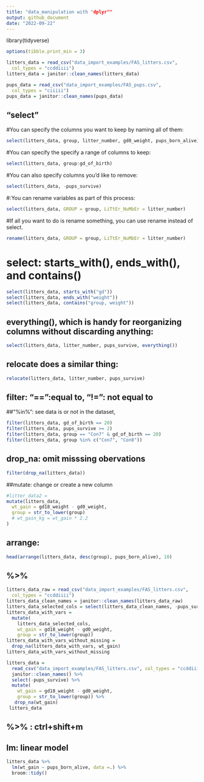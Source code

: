```yaml
---
title: "data_manipulation with "dplyr""
output: github_document
date: "2022-09-22"
---
```

library(tidyverse)
```r
options(tibble.print_min = 3)

litters_data = read_csv("data_import_examples/FAS_litters.csv",
  col_types = "ccddiiii")
litters_data = janitor::clean_names(litters_data)

pups_data = read_csv("data_import_examples/FAS_pups.csv",
  col_types = "ciiiii")
pups_data = janitor::clean_names(pups_data)
```

## "select"

#You can specify the columns you want to keep by naming all of them:
```r
select(litters_data, group, litter_number, gd0_weight, pups_born_alive)
```

#You can specify the specify a range of columns to keep:
```r
select(litters_data, group:gd_of_birth)
```

#You can also specify columns you’d like to remove:
```r
select(litters_data, -pups_survive)
```

#:You can rename variables as part of this process:
```r
select(litters_data, GROUP = group, LiTtEr_NuMbEr = litter_number)
```

#If all you want to do is rename something, you can use rename instead of select. 
```r
rename(litters_data, GROUP = group, LiTtEr_NuMbEr = litter_number)
```
# select: starts_with(), ends_with(), and contains()

```r
select(litters_data, starts_with("gd"))
select(litters_data, ends_with("weight"))
select(litters_data, contains("group, weight"))
```

## everything(), which is handy for reorganizing columns without discarding anything:

```r
select(litters_data, litter_number, pups_survive, everything())
```

## relocate does a similar thing:
```r
relocate(litters_data, litter_number, pups_survive)
```

## filter: "==":equal to, "!=": not equal to
##"%in%": see data is or not in the dataset,
```r
filter(litters_data, gd_of_birth == 20)
filter(litters_data, pups_survive >= 2)
filter(litters_data, group == "Con7" & gd_of_birth == 20)
filter(litters_data, group %in% c("Con7", "Con8"))
```

## drop_na: omit misssing obervations
```r
filter(drop_na(litters_data))
```

##mutate: change or create a new column
```r
#litter_data2 =
mutate(litters_data,
  wt_gain = gd18_weight - gd0_weight,
  group = str_to_lower(group)
  # wt_gain_kg = wt_gain * 2.2
)
```


## arrange: 

```r
head(arrange(litters_data, desc(group), pups_born_alive), 10)
```

## %>%
```r
litters_data_raw = read_csv("data_import_examples/FAS_litters.csv",
  col_types = "ccddiiii")
litters_data_clean_names = janitor::clean_names(litters_data_raw)
litters_data_selected_cols = select(litters_data_clean_names, -pups_survive)
litters_data_with_vars = 
  mutate(
    litters_data_selected_cols, 
    wt_gain = gd18_weight - gd0_weight,
    group = str_to_lower(group))
litters_data_with_vars_without_missing = 
  drop_na(litters_data_with_vars, wt_gain)
litters_data_with_vars_without_missing
```

```r
litters_data = 
  read_csv("data_import_examples/FAS_litters.csv", col_types = "ccddiiii") %>%
  janitor::clean_names() %>%
  select(-pups_survive) %>%
  mutate(
    wt_gain = gd18_weight - gd0_weight,
    group = str_to_lower(group)) %>% 
   drop_na(wt_gain)
 litters_data
```
## %>% : ctrl+shift+m
## lm: linear model 
```r
litters_data %>% 
  lm(wt_gain ~ pups_born_alive, data =.) %>% 
  broom::tidy()
```

